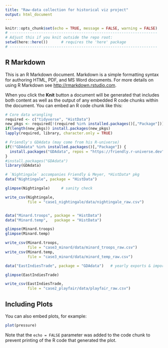 ---
title: "Raw‐data collection for historical viz project"
output: html_document
---

```{r setup, include=FALSE}
knitr::opts_chunk$set(echo = TRUE, message = FALSE, warning = FALSE)
# ------------------------------------------------------------------
# Adjust this if you knit outside the repo root:
setwd(here::here())      # requires the 'here' package
# ------------------------------------------------------------------

```

## R Markdown

This is an R Markdown document. Markdown is a simple formatting syntax for authoring HTML, PDF, and MS Word documents. For more details on using R Markdown see <http://rmarkdown.rstudio.com>.

When you click the **Knit** button a document will be generated that includes both content as well as the output of any embedded R code chunks within the document. You can embed an R code chunk like this:

```{r message=FALSE, warning=FALSE, echo=FALSE}
# Core data wrangling
required <- c("tidyverse", "HistData")
new_pkgs <- required[!(required %in% installed.packages()[,"Package"])]
if(length(new_pkgs)) install.packages(new_pkgs)
lapply(required, library, character.only = TRUE)

# Friendly's GDAdata (may come from his R-universe)
if(!"GDAdata" %in% installed.packages()[,"Package"]) {
  install.packages("GDAdata", repos = "https://friendly.r-universe.dev")
}
#install.packages("GDAdata")
library(GDAdata)

# `Nightingale` accompanies Friendly & Meyer, *HistData* pkg
data("Nightingale", package = "HistData")

glimpse(Nightingale)     # sanity check

write_csv(Nightingale,
          file = "case1_nightingale/data/nightingale_raw.csv")


data("Minard.troops", package = "HistData")
data("Minard.temp",   package = "HistData")

glimpse(Minard.troops)
glimpse(Minard.temp)

write_csv(Minard.troops,
          file = "case3_minard/data/minard_troops_raw.csv")
write_csv(Minard.temp,
          file = "case3_minard/data/minard_temp_raw.csv")

data("EastIndiesTrade", package = "GDAdata")   # yearly exports & imports

glimpse(EastIndiesTrade)

write_csv(EastIndiesTrade,
          file = "case2_playfair/data/playfair_raw.csv")


```

## Including Plots

You can also embed plots, for example:

```{r pressure, echo=FALSE}
plot(pressure)
```

Note that the `echo = FALSE` parameter was added to the code chunk to prevent printing of the R code that generated the plot.
